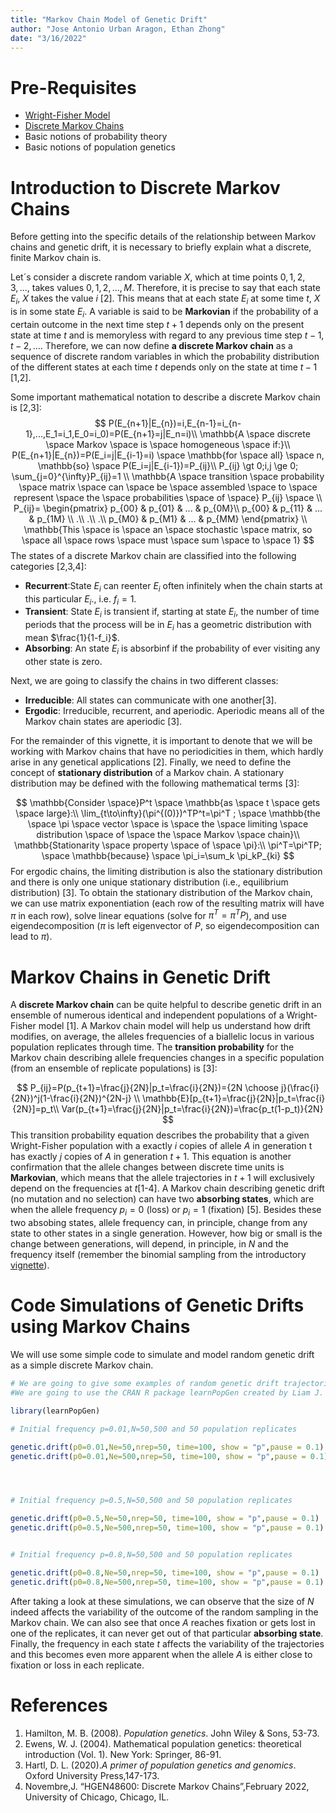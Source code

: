 ```yaml
---
title: "Markov Chain Model of Genetic Drift"
author: "Jose Antonio Urban Aragon, Ethan Zhong"
date: "3/16/2022"
---
```


# Pre-Requisites
  * [Wright-Fisher Model](https://stephens999.github.io/fiveMinuteStats/wright_fisher_model.html)
  * [Discrete Markov Chains](http://stephens999.github.io/fiveMinuteStats/markov_chains_discrete_intro.html)
  * Basic notions of probability theory
  * Basic notions of population genetics

# Introduction to Discrete Markov Chains

Before getting into the specific details of the relationship between Markov chains and genetic drift, it is necessary to briefly explain what a discrete, finite Markov chain is.    
  
Let´s consider a discrete random variable $X$, which at time points $0,1,2,3,...$, takes values $0,1,2,...,M$. Therefore, it is precise to say that each state $E_i$, $X$ takes the value $i$ [2]. This means that at each state $E_i$ at some time $t$, $X$ is in some state $E_i$. A variable is said to be **Markovian** if the probability of a certain outcome in the next time step $t+1$ depends only on the present state at time $t$ and is memoryless with regard to any previous time step $t-1,t-2,...$. Therefore, we can now define **a discrete Markov chain** as a sequence of discrete random variables in which the probability distribution of the different states at each time $t$ depends only on the state at time $t-1$ [1,2].


Some important mathematical notation to describe a discrete Markov chain is [2,3]:  
$$
P(E_{n+1}|E_{n})=i,E_{n-1}=i_{n-1},...,E_1=i_1,E_0=i_0)=P(E_{n+1}=j|E_n=i)\\
\mathbb{A \space discrete \space Markov \space is \space homogeneous \space if:}\\
P(E_{n+1}|E_{n})=P(E_i=j|E_{i-1}=i) \space \mathbb{for \space all} \space n, \mathbb{so} \space P(E_i=j|E_{i-1})=P_{ij}\\
P_{ij} \gt 0;i,j \ge 0; \sum_{j=0}^{\infty}P_{ij}=1 \\
\mathbb{A \space transition \space probability \space matrix \space can \space be \space assembled \space to \space represent \space the \space probabilities \space of \space} P_{ij} \space \\
P_{ij}= \begin{pmatrix}
p_{00} & p_{01} & ... & p_{0M}\\
p_{00} & p_{11} & ... & p_{1M} \\
.\\
.\\
.\\
p_{M0} & p_{M1} & ... & p_{MM}
\end{pmatrix} \\
\mathbb{This \space is \space an \space stochastic \space matrix, so \space all \space rows \space must \space sum \space to \space 1}
$$
The states of a discrete Markov chain are classified into the following categories [2,3,4]:  

  * **Recurrent**:State $E_i$ can reenter $E_i$ often infinitely when the chain starts at this particular $E_i$., i.e. $f_{i}=1$. 
  * **Transient**: State $E_i$ is transient if, starting at state $E_i$, the number of time periods that the process will be in $E_i$ has a geometric distribution with mean $\frac{1}{1-f_i}$.  
  * **Absorbing**: An state $E_i$ is absorbinf if the probability of ever visiting any other state is zero.  


Next, we are going to classify the chains in two different classes:  

  * **Irreducible**: All states can communicate with one another[3].
  * **Ergodic**: Irreducible, recurrent, and aperiodic. Aperiodic means all of the Markov chain states are aperiodic [3].  
  

For the remainder of this vignette, it is important to denote that we will be working with Markov chains that have no periodicities in them, which hardly arise in any genetical applications [2]. Finally, we need to define the concept of **stationary distribution** of a Markov chain. A stationary distribution may be defined with the following mathematical terms [3]:  

$$
\mathbb{Consider \space}P^t \space \mathbb{as \space t \space gets \space large}:\\
\lim_{t\to\infty}(\pi^{(0)})^TP^t=\pi^T ; \space \mathbb{the \space \pi \space vector \space is \space the \space limiting \space distribution \space of \space the \space Markov \space chain}\\
\mathbb{Stationarity \space property \space of \space \pi}:\\
\pi^T=\pi^TP; \space \mathbb{because} \space \pi_i=\sum_k \pi_kP_{ki} 
$$
For ergodic chains, the limiting distribution is also the stationary distribution and there is only one unique stationary distribution (i.e., equilibrium distribution) [3]. To obtain the stationary distribution of the Markov chain, we can use matrix exponentiation (each row of the resulting matrix will have $\pi$ in each row), solve linear equations (solve for $\pi^T=\pi^TP$), and use eigendecomposition ($\pi$ is left eigenvector of $P$, so eigendecomposition can lead to $\pi$).


# Markov Chains in Genetic Drift

A **discrete Markov chain** can be quite helpful to describe genetic drift in an ensemble of numerous identical and independent populations of a Wright-Fisher model [1]. A Markov chain model will help us understand how drift modifies, on average, the alleles frequencies of a biallelic locus in various population replicates through time. The **transition probability** for the Markov chain describing allele frequencies changes in a specific population (from an ensemble of replicate populations) is [3]:  

$$
P_{ij}=P(p_{t+1}=\frac{j}{2N}|p_t=\frac{i}{2N})={2N \choose j}(\frac{i}{2N})^j(1-\frac{i}{2N})^{2N-j} \\
\mathbb{E}[p_{t+1}=\frac{j}{2N}|p_t=\frac{i}{2N}]=p_t\\
Var(p_{t+1}=\frac{j}{2N}|p_t=\frac{i}{2N})=\frac{p_t(1-p_t)}{2N}
$$
This transition probability equation describes the probability that a given Wright-Fisher population with a exactly $i$ copies of allele $A$ in generation t has exactly $j$ copies of $A$ in generation $t+1$. This equation is another confirmation that the allele changes between discrete time units is **Markovian**, which means that the allele trajectories in $t+1$ will exclusively depend on the frequencies at $t$[1-4]. A Markov chain describing genetic drift (no mutation and no selection) can have two **absorbing states**, which are when the allele frequency $p_i=0$ (loss) or $p_i=1$ (fixation) [5]. Besides these two absobing states, allele frequency can, in principle, change from any state to other states in a single generation. However, how big or small is the change between generations, will depend, in principle, in $N$ and the frequency itself (remember the binomial sampling from the introductory [vignette](https://jaurbanchicago.github.io/docs/Genetic_Drift_Intro.html)).  

# Code Simulations of Genetic Drifts using Markov Chains  

We will use some simple code to simulate and model random genetic drift as a simple discrete Markov chain.  



```r
# We are going to give some examples of random genetic drift trajectories using the transition probability (Pij). 
#We are going to use the CRAN R package learnPopGen created by Liam J. Revell [6]

library(learnPopGen)

# Initial frequency p=0.01,N=50,500 and 50 population replicates

genetic.drift(p0=0.01,Ne=50,nrep=50, time=100, show = "p",pause = 0.1)
genetic.drift(p0=0.01,Ne=500,nrep=50, time=100, show = "p",pause = 0.1)




# Initial frequency p=0.5,N=50,500 and 50 population replicates

genetic.drift(p0=0.5,Ne=50,nrep=50, time=100, show = "p",pause = 0.1)
genetic.drift(p0=0.5,Ne=500,nrep=50, time=100, show = "p",pause = 0.1)


# Initial frequency p=0.8,N=50,500 and 50 population replicates

genetic.drift(p0=0.8,Ne=50,nrep=50, time=100, show = "p",pause = 0.1)
genetic.drift(p0=0.8,Ne=500,nrep=50, time=100, show = "p",pause = 0.1)


```



After taking a look at these simulations, we can observe that the size of $N$ indeed affects the variability of the outcome of the random sampling in the Markov chain. We can also see that once $A$ reaches fixation or gets lost in one of the replicates, it can never get out of that particular **absorbing state**. Finally, the frequency in each state $t$ affects the variability of the trajectories and this becomes even more apparent when the allele $A$ is either close to fixation or loss in each replicate.



# References

1. Hamilton, M. B. (2008). *Population genetics*. John Wiley & Sons, 53-73.  
2. Ewens, W. J. (2004). Mathematical population genetics: theoretical introduction (Vol. 1). New York: Springer, 86-91.  
3. Hartl, D. L. (2020).*A primer of population genetics and genomics*. Oxford University Press,147-173.
4. Novembre,J. "HGEN48600: Discrete Markov Chains",February 2022, University of Chicago, Chicago, IL.






